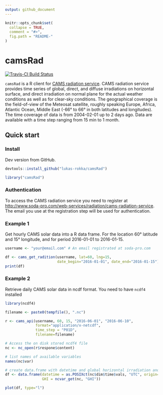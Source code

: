 ```yaml
---
output: github_document
---
```


<!-- README.md is generated from README.Rmd. Please edit that file -->

```r
knitr::opts_chunk$set(
  collapse = TRUE,
  comment = "#>",
  fig.path = "README-"
)
```

camsRad
=======

[![Travis-CI Build Status](https://travis-ci.org/lukas-rokka/camsRad.svg?branch=master)](https://travis-ci.org/lukas-rokka/camsRad)


`camsRad` is a R client for [CAMS radiation service](http://www.soda-pro.com/web-services/radiation/cams-radiation-service). CAMS radiation service provides time series of global, direct, and diffuse irradiations on horizontal surface, and direct irradiation on normal plane for the actual weather conditions as well as for clear-sky conditions. The geographical coverage is the field-of-view of the Meteosat satellite, roughly speaking Europe, Africa, Atlantic Ocean, Middle East (-66° to 66° in both latitudes and longitudes). The time coverage of data is from 2004-02-01 up to 2 days ago. Data are available with a time step ranging from 15 min to 1 month. 

## Quick start

### Install

Dev version from GitHub.

```r
devtools::install_github("lukas-rokka/camsRad")
```

```r
library("camsRad")
```

### Authentication

To access the CAMS radiation service you need to register at [http://www.soda-pro.com/web-services/radiation/cams-radiation-service](http://www.soda-pro.com/web-services/radiation/cams-radiation-service). The email you use at the registration step will be used for authentication. 


### Example 1

Get hourly CAMS solar data into a R data frame. For the location 
60° latitude and 15° longitude, and for period 2016-01-01 to 2016-01-15.
```r
username <- "your@email.com" # An email registrated at soda-pro.com

df <- cams_get_radition(username, lat=60, lng=15, 
                        date_begin="2016-01-01", date_end="2016-01-15")
print(df)

```
### Example 2
Retrieve daily CAMS solar data in ncdf format. You need to have `ncdf4` installed
```r
library(ncdf4)

filename <- paste0(tempfile(), ".nc")

r <- cams_api(username, 60, 15, "2016-06-01", "2016-06-10", 
              format="application/x-netcdf",
              time_step = "P01D",
              filename=filename)

# Access the on disk stored ncdf4 file 
nc <- nc_open(r$respone$content)

# list names of available variables
names(nc$var)

# create data.frame with datetime and global horizontal irradiation and plot it
df <- data.frame(datetime = as.POSIXct(nc$dim$time$vals, "UTC", origin="1970-01-01"),
                 GHI = ncvar_get(nc, "GHI"))

plot(df, type="l")
```



